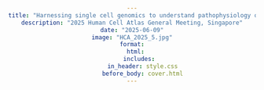 ```yaml
---
title: "Harnessing single cell genomics to understand pathophysiology of RSV infection in the nasal mucosa of children"
description: "2025 Human Cell Atlas General Meeting, Singapore"
date: "2025-06-09"
image: "HCA_2025_5.jpg"
format:
  html:
    includes:
      in_header: style.css
      before_body: cover.html
---
```


<script type="text/javascript">
document.write(`
<!-- Background Image with Gradient Overlay and Slideshow -->
<div id="intro-section" style="position: relative; text-align: center; color: white;">

  <!-- Slideshow Background -->
  <div class="slideshow-container">
    <div class="mySlides fade" style="background-image: linear-gradient(to bottom right, rgba(0, 128, 128, 0.3), rgba(0, 128, 128, 0.3)), url('../../files/img/conferences/CZI_NP_Swab_single_cell/HCA_2025_5.jpeg'); background-size: cover; background-position: center;"></div>
    <div class="mySlides fade" style="background-image: linear-gradient(to bottom right, rgba(0, 128, 128, 0.3), rgba(0, 128, 128, 0.3)), url('../../files/img/conferences/CZI_NP_Swab_single_cell/HCA_2025_4.jpeg'); background-size: cover; background-position: center;"></div>
    <div class="mySlides fade" style="background-image: linear-gradient(to bottom right, rgba(0, 128, 128, 0.3), rgba(0, 128, 128, 0.3)), url('../../files/img/conferences/CZI_NP_Swab_single_cell/HCA_2025_2.jpeg'); background-size: cover; background-position: center;"></div>
    <div class="mySlides fade" style="background-image: linear-gradient(to bottom right, rgba(0, 128, 128, 0.3), rgba(0, 128, 128, 0.3)), url('../../files/img/conferences/CZI_NP_Swab_single_cell/HCA_2025_8.jpeg'); background-size: cover; background-position: center;"></div>
    <div class="mySlides fade" style="background-image: linear-gradient(to bottom right, rgba(0, 128, 128, 0.3), rgba(0, 128, 128, 0.3)), url('../../files/img/conferences/CZI_NP_Swab_single_cell/HCA_2025_1.jpeg'); background-size: cover; background-position: center;"></div>
  <div class="mySlides fade" style="background-image: linear-gradient(to bottom right, rgba(0, 128, 128, 0.3), rgba(0, 128, 128, 0.3)), url('../../files/img/conferences/CZI_NP_Swab_single_cell/HCA_2025_12.jpeg'); background-size: cover; background-position: center;"></div>
  </div>

  <!-- Text Overlay on the Background Image -->
  <div style="position: absolute; bottom: 40px; left: 50%; transform: translateX(-50%); text-align: center; width: 100%;">
    <h1 style="font-size: 3em; font-weight: bold; text-align: center;">Harnessing single cell genomics to understand pathophysiology of RSV infection in the nasal mucosa of children</h1>
    <p style="font-size: 1.5em; text-align: center; max-width: 800px; margin: 0 auto;">This research aims to investigate the host-pathogen interaction in RSV infection and how they differ from those in healthy
individuals, we performed single-cell-RNA sequencing in collaboration with the Boston Children’s Hospital (BCH) team to understanding single-cell biology of the nasal mucosa in health and disease. </p>
  </div>
</div>

<!-- Structured Program Details Below the Image -->
  <h3 style="text-align: center; font-weight: bold;">Steps in Building the Atlas</h3>
  <ul style="list-style-type: none; padding: 0;">
    <li>1. Dataset selection: Tissues related to the respiratory system, focusing on the nasopharynx.</li>
    <li>2. Integration of datasets from studies (Yoshida, Ziegler, Ren), using Harmony to combine over 245,000 cells.</li>
    <li>3. Clustering analysis of integrated dataset to define distinct cell types in the nasopharyngeal tissue.</li>
    <li>4. Cell-type clusters identified with the integrated dataset and visualization of immune cell subtypes.</li>
  </ul>

  <h3 style="text-align: center; font-weight: bold;">Next Steps</h3>
  <ul style="list-style-type: none; padding: 0;">
    <li>Assess expression of SARS‑CoV‑2 in the nasopharynx.</li>
    <li>Reannotate cell types to identify novel or other subtypes.</li>
    <li>Analyze the dataset with demographic details like age, SARS-CoV-2 status, and more.</li>
    <li>Compare findings from the Bangladesh cohort with the global integrated dataset.</li>
  </ul>

  <h3 style="text-align: center; font-weight: bold;">Team</h3>
  <ul style="list-style-type: none; padding: 0;">
    <li>Preonath Chondrow Dev*, Apurba Rajib Malaker, Deb Purna Keya, Yogesh Hooda*, Senjuti Saha*</li>
  </ul>

  <h3 style="text-align: center; font-weight: bold; margin-bottom: 10px;">Acknowledgements</h3> <!-- Reduced margin here -->
  <ul style="list-style-type: none; padding: 0;">Senjuti Saha & team - Child Health Research Foundation, José Ordovás-Montañes & team - Harvard Stem Cell Institute, Alex Shalek & team - MIT, Bruce Horwitz & team - Boston Children's Hospital<br></p>
  
  <img src="../../files/img/conferences/single_cell_atlas/chrf.png" alt="CHRF Partner" style="max-width: 100px; margin: 10px;">
  <img src="../../files/img/conferences/single_cell_atlas/josh_ordovas.png" alt="Josh Ordovas Partner" style="max-width: 150px; margin: 10px;">
  <img src="../../files/img/conferences/single_cell_atlas/shalek_lab.png" alt="Shalek Lab Partner" style="max-width: 150px; margin: 10px;">
  <img src="../../files/img/conferences/single_cell_atlas/bch.png" alt="Boston Children's Hospital" style="max-width: 150px; margin: 10px;">
   <img src="../../files/img/conferences/single_cell_atlas/harvard.png" alt="Harvard Medical School Division of Medical Sciences" style="max-width: 150px; margin: 10px;">
  <img src="../../files/img/conferences/single_cell_atlas/bmgf.png" alt="Bill & Melinda Gates Foundation" style="max-width: 150px; margin: 10px;">
  <img src="../../files/img/conferences/single_cell_atlas/czi.png" alt="Chan Zuckerberg Initiative" style="max-width: 150px; margin: 10px;">
  <img src="../../files/img/conferences/single_cell_atlas/who.png" alt="WHO Partner" style="max-width: 150px; margin: 10px;">

<!-- Adjust margin for the following section to reduce space -->
<h3 style="text-align: center; font-weight: bold; margin-top: 20px;">Location and Schedule</h3>
<p style="text-align: center; font-size: 1em;">
    A*STAR Genome Institute of Singapore <br>
    Singapore<br>
    09 - 11 June, 2025<br>
</p>

<p style="text-align: center;">
    <a href="https://events.humancellatlas.org/2025GM" class="btn btn-primary rounded-pill me-2">Program Website</a>
</p>

`);
</script>


<style>
  #program-details {
    font-family: Arial, sans-serif;
    color: #333;
    line-height: 1.6;
    padding: 20px;
    background-color: #f9f9f9;
    max-width: 1200px; /* Reduced width */
    margin: 0 auto; /* Center the content */
  }
  
  h2, h3 {
    margin-top: 20px;
    margin-bottom: 10px;
    font-weight: bold;
    text-align: center;
  }

  div {
    font-size: 1em;
    margin: 0 auto;
    max-width: 1000px; /* Adjusted width */
    text-align: center;
  }

  p {
    font-size: 1.2em;
    margin: 0 auto;
  }

  /* Slideshow container */
  .slideshow-container {
    position: relative;
    height: 100vh;
    width: 100%;
    overflow: hidden;
  }

  /* Each slide */
  .mySlides {
    position: absolute;
    width: 100%;
    height: 100%;
    background-size: cover;
    background-position: center;
    opacity: 0;
    transition: opacity 1.5s ease-in-out;
  }

  /* Make the first slide visible */
  .mySlides:first-child {
    opacity: 1;
  }
</style>

<script>
  let slideIndex = 0;
  const slides = document.querySelectorAll('.mySlides');
  
  function showSlides() {
    slides.forEach((slide) => {
      slide.style.opacity = '0';  // Hide all slides
    });
    slideIndex++;
    if (slideIndex > slides.length) { slideIndex = 1; }  // Loop back to first slide
    slides[slideIndex - 1].style.opacity = '1';  // Show the current slide
    setTimeout(showSlides, 3000);  // Change image every 3 seconds
  }

  document.addEventListener("DOMContentLoaded", function() {
    showSlides();  // Initialize the slideshow
  });
</script>
